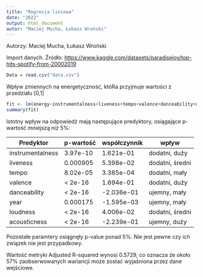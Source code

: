 ```yaml
---
title: "Regresja liniowa"
date: "2022"
output: html_document
autor: "Maciej Mucha, Łukasz Wroński"
---
```

Autorzy: Maciej Mucha, Łukasz Wroński


Import danych. Źródło: <https://www.kaggle.com/datasets/paradisejoy/top-hits-spotify-from-20002019>

```r
Data = read.csv("data.csv")
```

Wpływ zmiennych na energetyczność, któRa przyjmuje wartości z przedziału [0,1]

```r
fit <- lm(energy~instrumentalness+liveness+tempo+valence+danceability+duration_ms+year+popularity+loudness+speechiness+acousticness, data = Data)
summary(fit)
```

Istotny wpływ na odpowiedż mają następujące predyktory, osiągające p-wartość mniejszą niż 5%:

| Predyktor        | p-wartość | współczynnik | wpływ           |
|------------------|-----------|--------------|-----------------|
| instrumentalness | 3.97e-10  | 1.621e-01    | dodatni, duży   |
| liveness         | 0.000905  | 5.398e-02    | dodatni, średni |
| tempo            | 8.02e-05  | 3.385e-04    | dodatni, mały   |
| valence          | \< 2e-16  | 1.694e-01    | dodatni, duży   |
| danceability     | \< 2e-16  | -2.036e-01   | ujemny, mały    |
| year             | 0.000175  | -1.595e-03   | ujemny, mały    |
| loudness         | \< 2e-16  | 4.006e-02    | dodatni, średni |
| acousticness     | \< 2e-16  | -2.239e-01   | ujemny, duży    |

Pozostałe paramtery osiągnęły p-value ponad 5%. Nie jest pewne czy ich związek nie jest przypadkowy.

Wartość metryki Adjusted R-squared wynosi 0.5729, co oznacza że około 57% zaobserwowanych wariancji może zostać wyjaśniona przez dane wejściowe.
